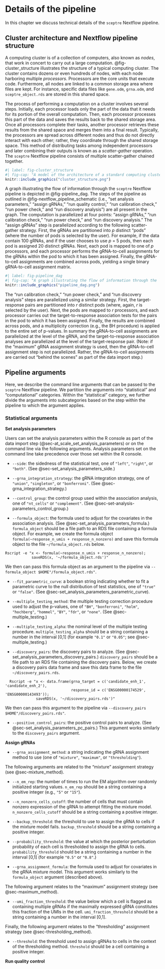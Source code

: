 # Details of the pipeline

In this chapter we discuss technical details of the `sceptre` Nextflow pipeline.

## Cluster architecture and Nextflow pipeline structure

A computing cluster is of a collection of computers, also known as *nodes*, that work in concert to carry out a large computation. @fig-cluster_structure illustrates the structure of a typical computing cluster. The cluster contains dozens or even hundreds of nodes, with each node harboring multiple *processors*. Processors are the core units that execute code. Furthermore, all nodes are linked to a common storage area where files are kept. For instance, specific data files like `gene.odm`, `grna.odm`, and `sceptre_object.rds` are stored in this shared space.

The process of performing a computation on a cluster involves several steps. Initially, each processor loads only the part of the data that it needs for its portion of the overall computation. Then, each processor processes this part of the data and saves the results back to the shared storage area. Once all processors complete their tasks, another processor retrieves these results from the shared space and merges them into a final result. Typically, the processors are spread across different nodes and thus do not directly interact with each other; rather, they coordinate through the shared storage space. This method of distributing tasks among independent processors and later combining their outputs is known as a *scatter-gather* operation. The `sceptre` Nextflow pipeline consists of multiple scatter-gather chained together.

```r
#| label: fig-cluster_structure
#| fig-cap: "A model of the architecture of a standard computing cluster. There are several nodes, each of which contains multiple processors and is connected to the shared storage space. The data --- as stored within the `gene.odm`, `grna.odm`, and `sceptre_object.rds` files --- are contained in the shared storage space."
knitr::include_graphics("cluster_structure.png")
```

A graph illustrating the flow of information through the `sceptre` Nextflow pipeline is depicted in @fig-pipeline_dag. The steps of the pipeline as outlined in @fig-nextflow_pipeline_schematic (i.e., "set analysis parameters," "assign gRNAs," "run quality control," "run calibration check," "run power check," and "run discovery analysis") are all present in the graph. The computation is parallelized at four points: "assign gRNAs," "run calibration check," "run power check," and "run discovery analysis." The "assign gRNAs" step is parallelized according to the following scatter-gather strategy. First, the gRNAs are partitioned into *p* distinct "pods" (where the number of pods is selected by the user). For example, if the data contain 100 gRNAs, and if the user chooses to use *p* = 5 pods, then each pod is assigned 20 distinct gRNAs. Next, each pod is mapped to one of *p* processors, and each processor performs the gRNA-to-cell assignments for the gRNAs within the pod to which it has been assigned. Finally, the gRNA-to-cell assignments are combined across pods, yielding a single binary gRNA-to-cell assignment matrix.

```r
#| label: fig-pipeline_dag
#| fig-cap: "A graph illustrating the flow of information through the `sceptre` Nextflow pipeline. The pipeline consists of several scatter-gather operations chained together."
knitr::include_graphics("pipeline_dag.png")
```

The "run calibration check," "run power check," and "run discovery analysis" steps are parallelized using a similar strategy. First, the target-response pairs are partitioned into *r* distinct pods (where, again, *r* is selected by the user). Next, the pods are mapped to *r* processors, and each processor carries out the target-to-response association tests for the pairs in the pod to which it has been assigned. Finally, the results are combined across pods, and a multiplicity correction (e.g., the BH procedure) is applied to the entire set of p-values. In summary the gRNA-to-cell assignments are parallelized at the level of the gRNA, and the target-to-response association analyses are parallelized at the level of the target-response pair. (Note: if the "maximum" gRNA assignment strategy is used, then the gRNA-to-cell assignment step is not parallelized. Rather, the gRNA-to-cell assignments are carried out "behind the scenes" as part of the data import step.)

## Pipeline arguments

Here, we describe the command line arguments that can be passed to the `sceptre` Nextflow pipeline. We partition the arguments into "statistical" and "computational" categories. Within the "statistical" category, we further divide the arguments into subcategories based on the step within the pipeline to which the argument applies.

### Statistical arguments

**Set analysis parameters**

Users can set the analysis parameters within the R console as part of the data import step (@sec-at_scale_set_analysis_parameters) or on the command line via the following arguments. Analysis parameters set on the command line take precedence over those set within the R console.

-   `--side`: the sidedness of the statistical test, one of `"left"`, `"right"`, or `"both"`. (See @sec-set_analysis_parameters_side.)

-   `--grna_integration_strategy`: the gRNA integration strategy, one of `"union"`, `"singleton"`, or `"bonferroni"`. (See @sec-grna_integration_strategy.)

-   `--control_group`: the control group used within the association analysis, one of `"nt_cells"` or `"complement"`. (See @sec-set-analysis-parameters_control_group.)

-   `--formula_object`: the formula used to adjust for the covariates in the association analysis. (See @sec-set_analysis_parameters_formula.) `formula_object` should be a file path to an RDS file containing a formula object. For example, we create the formula object `formula(~response_n_umis + response_n_nonzero)` and save this formula object to the file `~/formula_object.rds` below.

``` .terminal
Rscript -e "x <- formula(~response_n_umis + response_n_nonzero);
            saveRDS(x, '~/formula_object.rds')"
```

We then can pass this formula object as an argument to the pipeline via `--formula_object $HOME"/formula_object.rds"`.

-   `--fit_parametric_curve`: a boolean string indicating whether to fit a parametric curve to the null distribution of test statistics, one of `"true"` or `"false"`. (See @sec-set_analysis_parameters_parametric_curve).

-   `--multiple_testing_method`: the multiple testing correction procedure used to adjust the p-values, one of `"BH"`, `"bonferroni"`, `"holm"`, `"hochberg"`, `"hommel"`, `"BY"`, `"fdr"`, or `"none"`. (See @sec-multiple_testing.)

-   `--multiple_testing_alpha`: the nominal level of the multiple testing procedure. `multiple_testing_alpha` should be a string containing a number in the interval \[0,1\] (for example `"0.1"` or `"0.05"`; see @sec-multiple_testing.)

```{=html}
<!-- -->
```
-   `--discovery_pairs`: the discovery pairs to analyze. (See @sec-set_analysis_parameters_discovery_pairs.) `discovery_pairs` should be a file path to an RDS file containing the discovery pairs. Below, we create a discovery pairs data frame and save this data frame to the file `~/discovery_pairs.rds`.

``` .terminal
  Rscript -e "x <- data.frame(grna_target = c('candidate_enh_1', 'candidate_enh_2'),
                              response_id = c('ENSG00000174529', 'ENSG00000143493'));
              saveRDS(x, '~/discovery_pairs.rds')"
```

We then can pass this argument to the pipeline via `--discovery_pairs $HOME"/discovery_pairs.rds"`.

-   `--positive_control_pairs`: the positive control pairs to analyze. (See @sec-set_analysis_parameters_pc_pairs.) This argument works similarly to the `discovery_pairs` argument.

**Assign gRNAs**

-   `--grna_assignment_method`: a string indicating the gRNA assignment method to use (one of `"mixture"`, `"maximum"`, or `"thresholding"`).

The following arguments are related to the "mixture" assignment strategy (see @sec-mixture_method).

-   `--n_em_rep`: the number of times to run the EM algorithm over randomly initialized starting values. `n_em_rep` should be a string containing a positive integer (e.g., `"5"` or `"15"`).

-   `--n_nonzero_cells_cutoff`: the number of cells that must contain nonzero expression of the gRNA to attempt fitting the mixture model. `n_nonzero_cells_cutoff` should be a string containing a positive integer.

-   `--backup_threshold`: the threshold to use to assign the gRNA to cells if the mixture model fails. `backup_threshold` should be a string containing a positive integer.

-   `--probability_threshold`: the value at which the posterior perturbation probability of each cell is thresholded to assign the gRNA to cells. `probability_threshold` should be a string containing a number in the interval \[0,1\] (for example `"0.5"` or `"0.8"`.)

-   `--grna_assignment_formula`: the formula used to adjust for covariates in the gRNA mixture model. This argument works similarly to the `formula_object` argument (described above).

The following argument relates to the "maximum" assignment strategy (see @sec-maximum_method).

-   `--umi_fraction_threshold`: the value below which a cell is flagged as containing multiple gRNAs if the maximally expressed gRNA constitutes this fraction of the UMIs in the cell. `umi_fraction_threshold` should be a string containing a number in the interval \[0,1\].

Finally, the following argument relates to the "thresholding" assignment strategy (see @sec-thresholding_method).

-   `--threshold`: the threshold used to assign gRNAs to cells in the context of the thresholding method. `threshold` should be a cell containing a positive integer.

**Run quality control**
